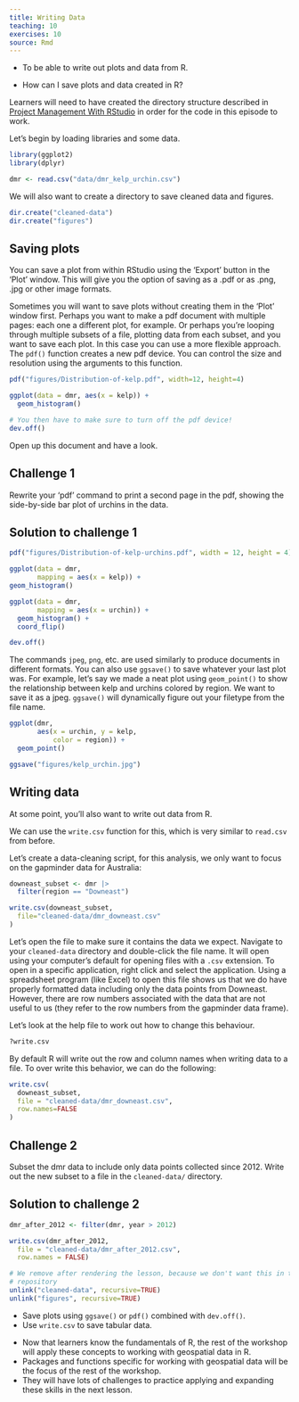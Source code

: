 ```yaml
---
title: Writing Data
teaching: 10
exercises: 10
source: Rmd
---
```


::::::::::::::::::::::::::::::::::::::: objectives

- To be able to write out plots and data from R.

::::::::::::::::::::::::::::::::::::::::::::::::::

:::::::::::::::::::::::::::::::::::::::: questions

- How can I save plots and data created in R?

::::::::::::::::::::::::::::::::::::::::::::::::::

:::::::::::::::::::::::::::::::::::::::: instructor

Learners will need to have created the directory structure described in 
[Project Management With RStudio](../episodes/02-project-intro.Rmd) in order 
for the code in this episode to work.

::::::::::::::::::::::::::::::::::::::::


Let's begin by loading libraries and some data.
```r
library(ggplot2)
library(dplyr)

dmr <- read.csv("data/dmr_kelp_urchin.csv") 
```

We will also want to create a directory to save cleaned data and figures.

```r
dir.create("cleaned-data")
dir.create("figures")
```

## Saving plots

You can save a plot from within RStudio using the 'Export' button
in the 'Plot' window. This will give you the option of saving as a
.pdf or as .png, .jpg or other image formats.

Sometimes you will want to save plots without creating them in the
'Plot' window first. Perhaps you want to make a pdf document with
multiple pages: each one a different plot, for example. Or perhaps
you're looping through multiple subsets of a file, plotting data from
each subset, and you want to save each plot.
In this case you can use a more flexible approach. The
`pdf()` function creates a new pdf device. You can control the size and resolution
using the arguments to this function.

```r
pdf("figures/Distribution-of-kelp.pdf", width=12, height=4)

ggplot(data = dmr, aes(x = kelp)) +   
  geom_histogram()

# You then have to make sure to turn off the pdf device!
dev.off()
```

Open up this document and have a look.

:::::::::::::::::::::::::::::::::::::::  challenge

## Challenge 1

Rewrite your 'pdf' command to print a second
page in the pdf, showing the side-by-side bar
plot of urchins in the data.

:::::::::::::::  solution

## Solution to challenge 1

```r
pdf("figures/Distribution-of-kelp-urchins.pdf", width = 12, height = 4)

ggplot(data = dmr, 
       mapping = aes(x = kelp)) + 
geom_histogram()

ggplot(data = dmr, 
       mapping = aes(x = urchin)) +
  geom_histogram() +
  coord_flip()

dev.off()
```

:::::::::::::::::::::::::

::::::::::::::::::::::::::::::::::::::::::::::::::

The commands `jpeg`, `png`, etc. are used similarly to produce
documents in different formats. You can also use `ggsave()` to save whatever 
your last plot was. For example, let's say we made a neat plot using 
`geom_point()` to show the relationship between kelp and urchins colored
by region. We want to 
save it as a jpeg. `ggsave()` will dynamically figure out your filetype from
the file name.

```r
ggplot(dmr,
       aes(x = urchin, y = kelp,
           color = region)) +
  geom_point()

ggsave("figures/kelp_urchin.jpg")
```

## Writing data

At some point, you'll also want to write out data from R.

We can use the `write.csv` function for this, which is
very similar to `read.csv` from before.

Let's create a data-cleaning script, for this analysis, we
only want to focus on the gapminder data for Australia:

```r
downeast_subset <- dmr |>
  filter(region == "Downeast")

write.csv(downeast_subset,
  file="cleaned-data/dmr_downeast.csv"
)
```

Let's open the file to make sure it contains the data we expect. Navigate to your
`cleaned-data` directory and double-click the file name. It will open using your
computer's default for opening files with a `.csv` extension. To open in a specific
application, right click and select the application. Using a spreadsheet program
(like Excel) to open this file shows us that we do have properly formatted data
including only the data points from Downeast. However, there are row numbers
associated with the data that are not useful to us (they refer to the row numbers
from the gapminder data frame).

Let's look at the help file to work out how to change this
behaviour.

```r
?write.csv
```

By default R will write out the row and
column names when writing data to a file.
To over write this behavior, we can do the following:

```r
write.csv(
  downeast_subset,
  file = "cleaned-data/dmr_downeast.csv",
  row.names=FALSE
)
```

:::::::::::::::::::::::::::::::::::::::  challenge

## Challenge 2

Subset the dmr
data to include only data points collected since 2012. 
Write out the new subset to a file in the `cleaned-data/` directory.

:::::::::::::::  solution

## Solution to challenge 2

```r

dmr_after_2012 <- filter(dmr, year > 2012)

write.csv(dmr_after_2012,
  file = "cleaned-data/dmr_after_2012.csv",
  row.names = FALSE)
```

:::::::::::::::::::::::::

::::::::::::::::::::::::::::::::::::::::::::::::::

```r
# We remove after rendering the lesson, because we don't want this in the lesson
# repository
unlink("cleaned-data", recursive=TRUE)
unlink("figures", recursive=TRUE)
```

:::::::::::::::::::::::::::::::::::::::: keypoints

- Save plots using `ggsave()` or `pdf()` combined with `dev.off()`.
- Use `write.csv` to save tabular data.

::::::::::::::::::::::::::::::::::::::::::::::::::


:::::::::::::::::::::::::::::::::::::::: instructor

- Now that learners know the fundamentals of R, the rest of the workshop will 
  apply these concepts to working with geospatial data in R.
- Packages and functions specific for working with geospatial data will be the 
  focus of the rest of the workshop.
- They will have lots of challenges to practice applying and expanding these 
  skills in the next lesson.

::::::::::::::::::::::::::::::::::::::::
